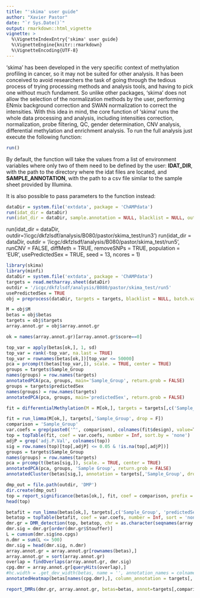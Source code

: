 ```yaml
---
title: "'skima' user guide"
author: "Xavier Pastor"
date: "`r Sys.Date()`"
output: rmarkdown::html_vignette
vignette: >
  %\VignetteIndexEntry{'skima' user guide}
  %\VignetteEngine{knitr::rmarkdown}
  %\VignetteEncoding{UTF-8}
---
```


'skima' has been developed in the very specific context of methylation profiling in cancer, so it may not be suited for other analysis. It has been conceived to avoid researchers the task of going through the tedious process of trying processing methods and analysis tools, and having to pick one without much fundament. So unlike other packages, 'skima' does not allow the selection of the normalization methods by the user, performing ENmix background correction and SWAN normalization to correct the intensities.
With this idea in mind, the core function of 'skima' runs the whole data processing and analysis, including intensities correction, normalization, probe filtering, QC, gender determination, CNV analysis, differential methylation and enrichment analysis.
To run the full analysis just execute the following function:
```r
run()
```
By default, the function will take the values from a list of environment variables where only two of them need to be defined by the user: **IDAT_DIR**, with the path to the directory where the idat files are located, and **SAMPLE_ANNOTATION**, with the path to a csv file similar to the sample sheet provided by Illumina.

It is also possible to pass parameters to the function instead:
```r
dataDir = system.file('extdata', package = 'ChAMPdata')
run(idat_dir = dataDir)
run(idat_dir = dataDir, sample.annotation = NULL, blacklist = NULL, outdir = getwd(), runCNV = FALSE, diffMeth = TRUE, removeSNPs = TRUE, population='', usePredictedSex = TRUE, batch.vars = batch.vars, seed = NULL, ncores = 1)
```
run(idat_dir = dataDir, outdir='/icgc/dkfzlsdf/analysis/B080/pastor/skima_test/run3')
run(idat_dir = dataDir, outdir = '/icgc/dkfzlsdf/analysis/B080/pastor/skima_test/run5', runCNV = FALSE, diffMeth = TRUE, removeSNPs = TRUE, population = 'EUR', usePredictedSex = TRUE, seed = 13, ncores = 1)

```r
library(skima)
library(minfi)
dataDir = system.file('extdata', package = 'ChAMPdata')
targets = read.metharray.sheet(dataDir)
outdir = '/icgc/dkfzlsdf/analysis/B080/pastor/skima_test/run5'
usePredictedSex = TRUE
obj = preprocess(dataDir, targets = targets, blacklist = NULL, batch.vars = NULL, removeSNPs = T, population = 'EUR', usePredictedSex = usePredictedSex, runCNV = F, outdir = outdir)

M = obj$M
betas = obj$betas
targets = obj$targets
array.annot.gr = obj$array.annot.gr

ok = names(array.annot.gr)[array.annot.gr$score==0]

top_var = apply(betas[ok,], 1, sd)
top_var = rank(-top_var, na.last = TRUE)
top_var = rownames(betas[ok,])[top_var <= 50000]
pca = prcomp(t(betas[top_var,]), scale. = TRUE, center = TRUE)
groups = targets$Sample_Group
names(groups) = row.names(targets)
annotatedPCA(pca, groups, main='Sample_Group', return.grob = FALSE)
groups = targets$predictedSex
names(groups) = row.names(targets)
annotatedPCA(pca, groups, main='predictedSex', return.grob = FALSE)
```

```r
fit = differentialMethylation(M = M[ok,], targets = targets[,c('Sample_Group', 'predictedSex')], array.annot.gr = array.annot.gr, betas = betas[ok,], interest.vars = 'Sample_Group'), outdir = outdir, ncores = 1, invisible = F)
```

```r
fit = run_limma(M[ok,], targets[,'Sample_Group', drop = F])
comparison = 'Sample_Group'
var.coefs = grep(paste0('^', comparison), colnames(fit$design), value=T)
top = topTable(fit, coef = var.coefs, number = Inf, sort.by = 'none')
adjP = grep('adj.P.Val', colnames(top))
sig = row.names(top)[top[,adjP] <= 0.05 & !is.na(top[,adjP])]
groups = targets$Sample_Group
names(groups) = row.names(targets)
pca = prcomp(t(betas[sig,]), scale. = TRUE, center = TRUE)
annotatedPCA(pca, groups, 'Sample Group', return.grob = FALSE)
annotatedCluster(betas[sig,], annotation = targets[,'Sample_Group', drop = FALSE], dend_height = unit(5, 'cm'))
```

```r
dmp_out = file.path(outdir, 'DMP')
dir.create(dmp_out)
top = report_significance(betas[ok,], fit, coef = comparison, prefix = file.path(dmp_out, comparison), invisible=F)
head(top)
```

```r
betafit = run_limma(betas[ok,], targets[,c('Sample_Group', 'predictedSex')])
betatop = topTable(betafit, coef = var.coefs, number = Inf, sort = 'none')
dmr.gr = DMR_detection(top, betatop, chr = as.character(seqnames(array.annot.gr[rownames(top)])), pos = end(array.annot.gr[rownames(top)]), ncores = 1)
dmr.sig = dmr.gr[order(dmr.gr$Stouffer)]
L = cumsum(dmr.sig$no.cpgs)
n.dmr = sum(L <= 500)
dmr.sig = head(dmr.sig, n.dmr)
array.annot.gr = array.annot.gr[rownames(betas),]
array.annot.gr = sort(array.annot.gr)
overlap = findOverlaps(array.annot.gr, dmr.sig)
cpg.dmr = array.annot.gr[queryHits(overlap),]
#hc.width = .get_dev_width(betas, name = '', annotation_names = colnames(annot))
annotatedHeatmap(betas[names(cpg.dmr),], column_annotation = targets[,'Sample_Group', drop=F], row_annotation = data.frame(Chromosome=as.character(seqnames(cpg.dmr)), row.names=names(cpg.dmr), stringsAsFactors=F), cluster_rows = F, show_row_names = F, name = 'Beta', row_dend_side = 'left')

report_DMRs(dmr.gr, array.annot.gr, betas=betas, annot=targets[,comparison,drop=F], prefix=prefix)
```

